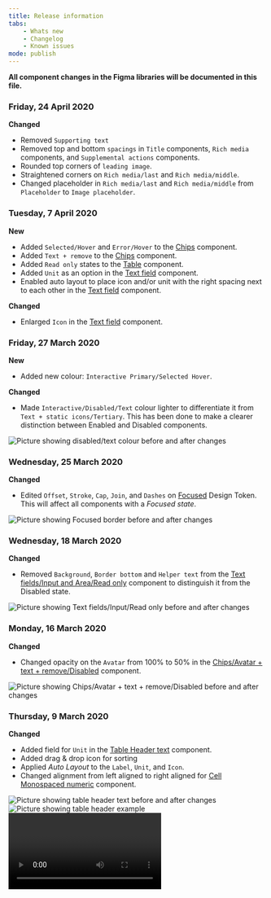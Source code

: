 ```yaml
---
title: Release information
tabs:
    - Whats new
    - Changelog
    - Known issues
mode: publish
---
```


**All component changes in the Figma libraries will be documented in this file.**



### Friday, 24 April 2020


**Changed**

* Removed `Supporting text`
* Removed top and bottom `spacings` in `Title` components, `Rich media` components, and `Supplemental actions` components.
* Rounded top corners of `leading image`.
* Straightened corners on `Rich media/last` and `Rich media/middle`.
* Changed placeholder in `Rich media/last` and `Rich media/middle` from `Placeholder` to `Image placeholder`.



### Tuesday, 7 April 2020


**New**

* Added `Selected/Hover` and `Error/Hover` to the [Chips](https://www.figma.com/file/0bGXR2sCwMVSDNyyzu5BXrO5/UI%E2%80%94User-Interface?node-id=1%3A6) component.
* Added `Text + remove` to the [Chips](https://www.figma.com/file/0bGXR2sCwMVSDNyyzu5BXrO5/UI%E2%80%94User-Interface?node-id=1%3A6) component.
* Added `Read only` states to the [Table](https://www.figma.com/file/0bGXR2sCwMVSDNyyzu5BXrO5/UI%E2%80%94User-Interface?node-id=1%3A25) component.
* Added `Unit` as an option in the [Text field](https://www.figma.com/file/0bGXR2sCwMVSDNyyzu5BXrO5/UI%E2%80%94User-Interface?node-id=1%3A26) component.
* Enabled auto layout to place icon and/or unit with the right spacing next to each other in the [Text field](https://www.figma.com/file/0bGXR2sCwMVSDNyyzu5BXrO5/UI%E2%80%94User-Interface?node-id=1%3A26) component.


**Changed**
* Enlarged `Icon` in the [Text field](https://www.figma.com/file/0bGXR2sCwMVSDNyyzu5BXrO5/UI%E2%80%94User-Interface?node-id=1%3A26) component.



### Friday, 27 March 2020


**New**

* Added new colour: `Interactive Primary/Selected Hover`.


**Changed**

* Made `Interactive/Disabled/Text` colour lighter to differentiate it from `Text + static icons/Tertiary`. This has been done to make a clearer distinction between Enabled and Disabled components. 

<Image url="images/2020/20200331-disabled-text%201600px.jpg" alt="Picture showing disabled/text colour before and after changes" />



### Wednesday, 25 March 2020


**Changed**

* Edited `Offset`, `Stroke`, `Cap`, `Join`, and `Dashes` on [Focused](https://www.figma.com/file/0TbIXrrObWj80Cf7KucKYFL0/Design-Tokens?node-id=339%3A1806) Design Token. This will affect all components with a *Focused state*. 

<Image url="images/2020/20200325-focused%201600px.jpg" alt="Picture showing Focused border before and after changes" />



### Wednesday, 18 March 2020


**Changed**

* Removed `Background`, `Border bottom` and `Helper text` from the [Text fields/Input and Area/Read only](https://www.figma.com/file/0bGXR2sCwMVSDNyyzu5BXrO5/UI%E2%80%94User-Interface?node-id=1%3A26) component to distinguish it from the Disabled state.

<Image url="images/2020/20200327-text%20fields%20read%20only%201600px.jpg" alt="Picture showing Text fields/Input/Read only before and after changes" />



### Monday, 16 March 2020


**Changed**

* Changed opacity on the `Avatar` from 100% to 50% in the [Chips/Avatar + text + remove/Disabled](https://www.figma.com/file/0bGXR2sCwMVSDNyyzu5BXrO5/UI%E2%80%94User-Interface?node-id=5155%3A17713) component.

<Image url="images/2020/20200316-chips%20disabled%201600px.jpg" alt="Picture showing Chips/Avatar + text + remove/Disabled before and after changes" />



### Thursday, 9 March 2020


**Changed**

* Added field for `Unit` in the [Table Header text](https://www.figma.com/file/0bGXR2sCwMVSDNyyzu5BXrO5/UI%E2%80%94User-Interface?node-id=2450%3A1219) component.
* Added drag & drop icon for sorting
* Applied *Auto Layout* to the `Label`, `Unit`, and `Icon`. 
* Changed alignment from left aligned to right aligned for [Cell Monospaced numeric](https://www.figma.com/file/0bGXR2sCwMVSDNyyzu5BXrO5/UI%E2%80%94User-Interface?node-id=2450%3A1603) component.

<Image url="images/2020/20200309-table header before after 800 px.jpg" alt="Picture showing table header text before and after changes" />

<Image url="images/2020/20200309-table header example 800 px.jpg" alt="Picture showing table header example" />

<Video controls autoPlay loop type="video/mp4" url="video/2020/20200309-Table header text demo.mp4" alt="Video showing how to drag&drop icons and how to adjust table header component" />


**New**

* Added new state ActiveResting for [Table Cell input](https://www.figma.com/file/0bGXR2sCwMVSDNyyzu5BXrO5/UI%E2%80%94User-Interface?node-id=2450%3A2487) component.

<Image url="images/2020/20200309-table cell input activeresting 800 px.jpg" alt="Picture showing new ActiveResting state for table cell input" />

<Image url="images/2020/20200309-table example active row 800px.jpg" alt="Picture showing example for active row, using ActiveResting state" />



### Thursday, 27 February 2020


**New**

* Added [Buttons toggle](https://www.figma.com/file/0bGXR2sCwMVSDNyyzu5BXrO5/UI%E2%80%94User-Interface?node-id=27%3A3) component to Figma.



### Wednesday, 19 February 2020


**Changed**

* Updated vertical constraints on icons and avatars in the [Chips](https://eds.equinor.com/components/chips/) component from `scale` to `center` to allow reduction of the component height from 48px to 32px. 
* Moved *Listing frame* in **Navigation Drawer/Listing/Desktop** 1px to the right because the previous placement was not aligned to the grid. 
